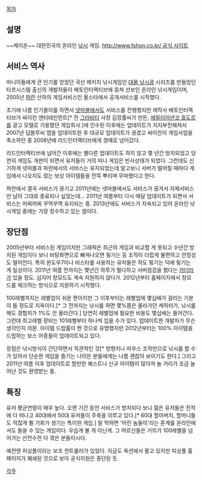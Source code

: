 [[목차]]

== 설명 ==

~~케이온~~
대한민국의 온라인 [[낚시]] 게임. [[http://www.fshon.co.kr/ 공식 사이트]]


== 서비스 역사 ==

마니아들에게 큰 인기를 얻었던 국산 패키지 낚시게임인 [[대물 낚시광]] 시리즈를 만들었던 타프시스템 출신의 개발자들이 베토인터랙티브에 뭉쳐 선보인 온라인 낚시게임이며, 2005년 [[파란]] 산하의 게임서비스인 올스타에서 공개서비스를 시작했다.

초기에 나름 인기몰이를 하면서 [[넷마블]]에서도 서비스를 진행했지만 제작사 베토인터랙티브가 싸이칸 엔터테인먼트[* 전 [[그라비티]] 사장 김정률씨가 만든, [[에밀리아넨코 효도르]]를 광고 모델로 기용했던 게임회사.]에 인수된 이후에는 업데이트가 지지부진해져서 2007년 딥블루씨 맵을 업데이트한 후 대규모 업데이트가 끊겼고 싸이칸이 게임사업을 축소하던 중 2008년에 리드인터랙티브에게 경매로 넘어갔다. 

리드인터랙티브에 넘어간 이후에는 별다른 업데이트도 하지 않고 몇 년간 방치되었고 당연히 게임도 개판이 되면서 유저들이 거의 떠나 게임은 빈사상태가 되었다. 그런데도 신기하게 넷마블과 파란에서의 서비스는 유지되었는데 알고보니 서버가 떨어질 때마다 게임에서 나오지도 않는 보상 아이템들을 잔뜩 뿌리며 무마했다고 한다.

파란에서 결국 서비스가 끊기고 2011년에는 넷마블에서도 서비스가 끊겨서 자체서비스만 남아 그대로 종료되나 싶었는데... 2011년 여름부터 다시 매달 업데이트가 되면서 서비스는 어찌어찌 꾸역꾸역 유지되는 중. 2013년에도 서비스가 지속되고 있어 온라인 낚시게임 중에는 가장 장수하고 있는 셈이다.

== 장단점 ==

2005년부터 서비스된 게임이지만 그래픽은 최근의 게임과 비교할 게 못되고 수년간 방치된 게임이다 보니 바탕화면으로 빠져나오면 튕기는 등 조작이 더럽게 불편하고 안정성도 떨어진다. 특히 윈도우7이나 비스타를 사용하는 유저들은 하도 튕기는 덕에 튕기는 게 일상이다. 2011년 여름 전까지는 몇년간 하루가 멀다하고 서버점검을 했다는 [[카더라]]가 있을 정도. 심지어 창모드도 계속 지원하지 않다가. 2012년부터 홈페이지에서 창모드를 체크하는 방식으로 지원하기 시작했다. 

100레벨까지는 레벨업이 쉬운 편이지만 그 이후부터는 레벨업에 몇십배가 걸리는 기분이 들 정도로 지옥이다.[* 그 전까지는 낚시를 하면 몇%쯤은 올라가던 캐릭터가, 낚시를 해도 경험치가 1%도 안 올라간다.] 당연히 레벨업에 필요한 비용도 몇십배는 들어간다. 그런데 최고레벨 장비는 101레벨부터 하나씩 입을 수가 있다. 업데이트한 개발자가 무슨 생각인지 의문. 아이템 드랍률이 짠 것으로 유명했지만 2012년부터는 100% 아이템을 드랍하는 보스 어종들이 업데이트되고 있다.

장점은 낚시방식이 간단하면서 직관적인 것[* 방향키나 마우스 조작만으로 낚시를 할 수가 있어서 단순한 게임을 즐기는 나이든 분들에게는 나름 괜찮아 보이기도 한다.] 그리고 2011년 여름 이후 업데이트로 할만한 퀘스트나 신규 아이템이 많아져 놀 거리가 조금 늘어난 것도 환영받는 중. 

== 특징 ==

유저 평균연령이 매우 높다. 오랜 기간 동안 서비스가 방치되다 보니 젊은 유저들은 진작에 다 떠나고 40대에서 50대 유저들이 주축을 이루고 있다.[* 60대 할아버지, 할머니들도 적잖게 뵐 기회가 생기는 특이한 게임.] 말 막하면 '어린 놈들이'라는 훈계를 온라인에서도 들을 수 있는 게임이다. 우습게 볼 게 아닌게. 그 어르신들은 거의가 100레벨을 넘어가는 산전수전 다 겪은 분들이시다.

예전엔 피싱폴이라는 보조 컨트롤러가 있었다. 지금도 옥션에서 팔고 있지만 피싱폴 홈페이지가 폐쇄된 것으로 보아 공식지원은 중단된 듯.


[[각주]]
